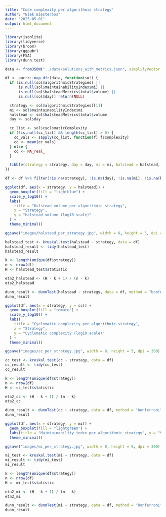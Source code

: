 ```yaml
---
title: "Code complexity per algorithmic strategy"
author: "Niek Biesterbos"
date: "2025-05-01"
output: html_document
---
```


```r
library(jsonlite)
library(tidyverse)
library(broom)
library(ggpubr)
library(FSA)
library(dunn.test)

data <- fromJSON("../data/solutions_with_metrics.json", simplifyVector = FALSE)

df <- purrr::map_dfr(data, function(sol) {
  if (is.null(sol$algorithmicStrategies) || 
      is.null(sol$maintainabilityIndex$mi) ||
      is.null(sol$halsteadMetrics$total$volume) ||
      is.null(sol$day)) return(NULL)

  strategy <- sol$algorithmicStrategies[[1]]
  mi <- sol$maintainabilityIndex$mi
  halstead <- sol$halsteadMetrics$total$volume
  day <- sol$day

  cc_list <- sol$cyclomaticComplexity
  if (!is.null(cc_list) && length(cc_list) > 0) {
    cc_vals <- sapply(cc_list, function(f) f$complexity)
    cc <- mean(cc_vals)
  } else {
    cc <- NA_real_
  }

  tibble(strategy = strategy, day = day, mi = mi, halstead = halstead, cc = cc)
})

df <- df %>% filter(!is.na(strategy), !is.na(day), !is.na(mi), !is.na(halstead), !is.na(cc))
```

```r
ggplot(df, aes(x = strategy, y = halstead)) +
  geom_boxplot(fill = "lightblue") +
  scale_y_log10() +
  labs(
    title = "Halstead volume per algorithmic strategy",
    x = "Strategy",
    y = "Halstead volume (log10 scale)"
  ) +
  theme_minimal()

ggsave("images/halstead_per_strategy.jpg", width = 8, height = 5, dpi = 300)
```


```r
halstead_test <- kruskal.test(halstead ~ strategy, data = df)
halstead_result <- tidy(halstead_test)
halstead_result
```

```r
k <- length(unique(df$strategy))
n <- nrow(df)
H <- halstead_test$statistic

eta2_halstead <- (H - k + 1) / (n - k)
eta2_halstead
```

```r
dunn_result <- dunnTest(halstead ~ strategy, data = df, method = "bonferroni")
dunn_result
```

```r
ggplot(df, aes(x = strategy, y = cc)) +
  geom_boxplot(fill = "tomato") +
  scale_y_log10() +
  labs(
    title = "Cyclomatic complexity per algorithmic strategy",
    x = "Strategy",
    y = "Cyclomatic complexity (log10 scale)"
  ) +
  theme_minimal()

ggsave("images/cc_per_strategy.jpg", width = 8, height = 5, dpi = 300)

```

```r
cc_test <- kruskal.test(cc ~ strategy, data = df)
cc_result <- tidy(cc_test)
cc_result
```

```r
k <- length(unique(df$strategy))
n <- nrow(df)
H <- cc_test$statistic

eta2_cc <- (H - k + 1) / (n - k)
eta2_cc
```

```r
dunn_result <- dunnTest(cc ~ strategy, data = df, method = "bonferroni")
dunn_result
```

```r
ggplot(df, aes(x = strategy, y = mi)) +
  geom_boxplot(fill = "lightgreen") +
  labs(title = "Maintainability index per algorithmic strategy", x = "Strategy", y = "Maintainability index") +
  theme_minimal()

ggsave("images/mi_per_strategy.jpg", width = 8, height = 5, dpi = 300)
```

```r
mi_test <- kruskal.test(mi ~ strategy, data = df)
mi_result <- tidy(mi_test)
mi_result
```

```r
k <- length(unique(df$strategy))
n <- nrow(df)
H <- mi_test$statistic

eta2_mi <- (H - k + 1) / (n - k)
eta2_mi
```

```r
dunn_result <- dunnTest(mi ~ strategy, data = df, method = "bonferroni")
dunn_result
```